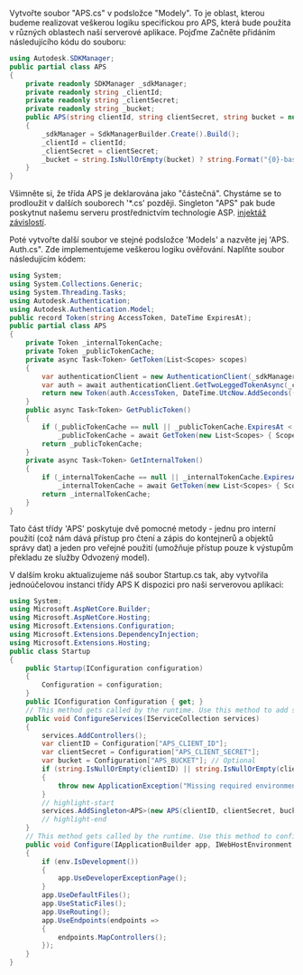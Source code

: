 Vytvořte soubor "APS.cs" v podsložce "Modely". To je oblast, kterou budeme realizovat
veškerou logiku specifickou pro APS, která bude použita v různých oblastech naší serverové aplikace. Pojďme
Začněte přidáním následujícího kódu do souboru:

```csharp title="Models/APS.cs"
using Autodesk.SDKManager;
public partial class APS
{
    private readonly SDKManager _sdkManager;
    private readonly string _clientId;
    private readonly string _clientSecret;
    private readonly string _bucket;
    public APS(string clientId, string clientSecret, string bucket = null)
    {
        _sdkManager = SdkManagerBuilder.Create().Build();
        _clientId = clientId;
        _clientSecret = clientSecret;
        _bucket = string.IsNullOrEmpty(bucket) ? string.Format("{0}-basic-app", _clientId.ToLower()) : bucket;
    }
}
```

Všimněte si, že třída APS je deklarována jako "částečná". Chystáme se to prodloužit
v dalších souborech '*.cs' později. Singleton "APS" pak bude poskytnut našemu serveru
prostřednictvím technologie ASP. [injektáž závislostí](https://docs.microsoft.com/en-us/aspnet/core/fundamentals/dependency-injection?view=aspnetcore-6.0).

Poté vytvořte další soubor ve stejné podsložce 'Models' a nazvěte jej 'APS. Auth.cs".
Zde implementujeme veškerou logiku ověřování. Naplňte soubor následujícím kódem:

```csharp title="Models/APS.Auth.cs"
using System;
using System.Collections.Generic;
using System.Threading.Tasks;
using Autodesk.Authentication;
using Autodesk.Authentication.Model;
public record Token(string AccessToken, DateTime ExpiresAt);
public partial class APS
{
    private Token _internalTokenCache;
    private Token _publicTokenCache;
    private async Task<Token> GetToken(List<Scopes> scopes)
    {
        var authenticationClient = new AuthenticationClient(_sdkManager);
        var auth = await authenticationClient.GetTwoLeggedTokenAsync(_clientId, _clientSecret, scopes);
        return new Token(auth.AccessToken, DateTime.UtcNow.AddSeconds((double)auth.ExpiresIn));
    }
    public async Task<Token> GetPublicToken()
    {
        if (_publicTokenCache == null || _publicTokenCache.ExpiresAt < DateTime.UtcNow)
            _publicTokenCache = await GetToken(new List<Scopes> { Scopes.ViewablesRead });
        return _publicTokenCache;
    }
    private async Task<Token> GetInternalToken()
    {
        if (_internalTokenCache == null || _internalTokenCache.ExpiresAt < DateTime.UtcNow)
            _internalTokenCache = await GetToken(new List<Scopes> { Scopes.BucketCreate, Scopes.BucketRead, Scopes.DataRead, Scopes.DataWrite, Scopes.DataCreate });
        return _internalTokenCache;
    }
}
```

Tato část třídy 'APS' poskytuje dvě pomocné metody - jednu pro interní použití
(což nám dává přístup pro čtení a zápis do kontejnerů a objektů správy dat) a jeden pro veřejné použití
(umožňuje přístup pouze k výstupům překladu ze služby Odvozený model).

V dalším kroku aktualizujeme náš soubor Startup.cs tak, aby vytvořila jednoúčelovou instanci třídy APS
K dispozici pro naši serverovou aplikaci:

```csharp title="Startup.cs"
using System;
using Microsoft.AspNetCore.Builder;
using Microsoft.AspNetCore.Hosting;
using Microsoft.Extensions.Configuration;
using Microsoft.Extensions.DependencyInjection;
using Microsoft.Extensions.Hosting;
public class Startup
{
    public Startup(IConfiguration configuration)
    {
        Configuration = configuration;
    }
    public IConfiguration Configuration { get; }
    // This method gets called by the runtime. Use this method to add services to the container.
    public void ConfigureServices(IServiceCollection services)
    {
        services.AddControllers();
        var clientID = Configuration["APS_CLIENT_ID"];
        var clientSecret = Configuration["APS_CLIENT_SECRET"];
        var bucket = Configuration["APS_BUCKET"]; // Optional
        if (string.IsNullOrEmpty(clientID) || string.IsNullOrEmpty(clientSecret))
        {
            throw new ApplicationException("Missing required environment variables APS_CLIENT_ID or APS_CLIENT_SECRET.");
        }
        // highlight-start
        services.AddSingleton<APS>(new APS(clientID, clientSecret, bucket));
        // highlight-end
    }
    // This method gets called by the runtime. Use this method to configure the HTTP request pipeline.
    public void Configure(IApplicationBuilder app, IWebHostEnvironment env)
    {
        if (env.IsDevelopment())
        {
            app.UseDeveloperExceptionPage();
        }
        app.UseDefaultFiles();
        app.UseStaticFiles();
        app.UseRouting();
        app.UseEndpoints(endpoints =>
        {
            endpoints.MapControllers();
        });
    }
}
```
